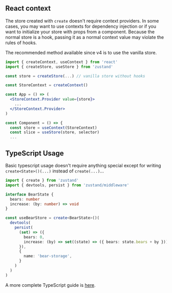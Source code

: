 ## React context

The store created with `create` doesn't require context providers. In some cases, you may want to use contexts for dependency injection or if you want to initialize your store with props from a component. Because the normal store is a hook, passing it as a normal context value may violate the rules of hooks.

The recommended method available since v4 is to use the vanilla store.

```jsx
import { createContext, useContext } from 'react'
import { createStore, useStore } from 'zustand'

const store = createStore(...) // vanilla store without hooks

const StoreContext = createContext()

const App = () => (
  <StoreContext.Provider value={store}>
    ...
  </StoreContext.Provider>
)

const Component = () => {
  const store = useContext(StoreContext)
  const slice = useStore(store, selector)
  ...
```

## TypeScript Usage

Basic typescript usage doesn't require anything special except for writing `create<State>()(...)` instead of `create(...)`...

```ts
import { create } from 'zustand'
import { devtools, persist } from 'zustand/middleware'

interface BearState {
  bears: number
  increase: (by: number) => void
}

const useBearStore = create<BearState>()(
  devtools(
    persist(
      (set) => ({
        bears: 0,
        increase: (by) => set((state) => ({ bears: state.bears + by })),
      }),
      {
        name: 'bear-storage',
      }
    )
  )
)
```

A more complete TypeScript guide is [here](docs/guides/typescript.md).


